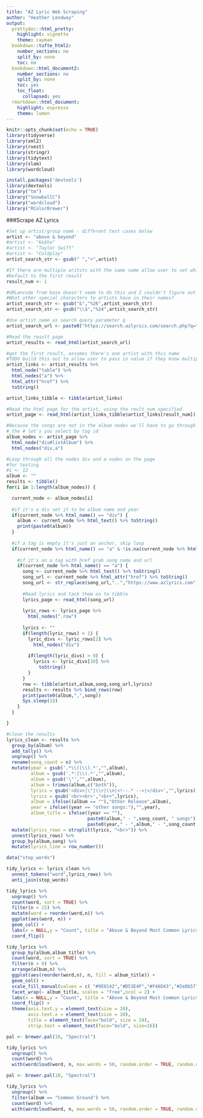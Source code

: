 ```yaml
---
title: "AZ Lyric Web Scraping"
author: "Heather Lendway"
output:
  prettydoc::html_pretty:
    highlight: vignette
    theme: cayman
  bookdown::tufte_html2:
    number_sections: no
    split_by: none
    toc: no
  bookdown::html_document2:
    number_sections: no
    split_by: none
    toc: yes
    toc_float:
      collapsed: yes
  rmarkdown::html_document:
    highlight: espresso
    theme: lumen
---
```


```r
knitr::opts_chunk$set(echo = TRUE)
library(tidyverse)
library(xml2)
library(rvest)
library(stringr)
library(tidytext)
library(slam)
library(wordcloud)

install.packages('devtools')
library(devtools)
library("tm")
library("SnowballC")
library("wordcloud")
library("RColorBrewer")
```


###Scrape AZ Lyrics 

```r

#Set up artist/group name - different test cases below
artist <- "above & beyond"
#artist <- "Ke$ha"
#artist <- "Taylor Swift"
#artist <- "Coldplay"
artist_search_str <- gsub(" ","+",artist)

#If there are multiple aritsts with the same name allow user to set which result they want
#Default to the first result
result_num <- 1

#URLencode from base doesn't seem to do this and I couldn't figure out how stringi or stringr do this conversion
#What other special characters to artists have in their names?
artist_search_str <- gsub("&","%26",artist_search_str)
artist_search_str <- gsub("\\$","%24",artist_search_str)

#Use artist name as search query parameter q
artist_search_url <- paste0("https://search.azlyrics.com/search.php?q=",artist_search_str)

#Read the result page
artist_results <- read_html(artist_search_url)

#get the first result, assumes there's one artist with this name
#TODO build this out to allow user to pass in value if they know multiple artists with this name.  Default to first result but allow to specific others
artist_links <- artist_results %>% 
  html_node("table") %>% 
  html_nodes("a") %>% 
  html_attr("href") %>% 
  toString()

artist_links_tibble <- tibble(artist_links)

#Read the html page for the artist, using the reult_num specified
artist_page <- read_html(artist_links_tibble$artist_links[result_num])

#Because the songs are not in the album nodes we'll have to go through the list of divs and a tags in order to associate a song to an album, get div and a tags
# the # let's you select by tag id
album_nodes <- artist_page %>% 
  html_node("div#listAlbum") %>% 
  html_nodes("div,a")

#Loop through all the nodes div and a nodes on the page
#for testing
#i <- 12
album <- ""
results <- tibble()
for(i in 1:length(album_nodes)) {

  current_node <- album_nodes[i]
      
  #if it's a div set it to be album name and year
  if(current_node %>% html_name() == "div") {
    album <- current_node %>% html_text() %>% toString()
    print(paste0(album))
  }
  
  #if a tag is empty it's just an anchor, skip loop
  if(current_node %>% html_name() == "a" & !is.na(current_node %>% html_attr("href"))) {
    
    #if it's an a tag with href grab song name and url
    if(current_node %>% html_name() == "a") {
      song <- current_node %>% html_text() %>% toString()
      song_url <- current_node %>% html_attr("href") %>% toString()
      song_url <- str_replace(song_url,"..","https://www.azlyrics.com")
      
      #Read lyrics and tack them on to tibble
      lyrics_page <- read_html(song_url)
      
      lyric_rows <- lyrics_page %>% 
        html_nodes(".row") 
      
      lyrics <- ""
      if(length(lyric_rows) > 1) {
        lyric_divs <- lyric_rows[2] %>% 
          html_nodes("div") 
        
        if(length(lyric_divs) > 9) {
          lyrics <- lyric_divs[10] %>% 
            toString()
        }
      }
      row <- tibble(artist,album,song,song_url,lyrics)
      results <- results %>% bind_rows(row)
      print(paste0(album,",",song))
      Sys.sleep(10)
    }
  }

}
```
```r
#clean the results
lyrics_clean <- results %>% 
  group_by(album) %>% 
  add_tally() %>% 
  ungroup() %>% 
  rename(song_count = n) %>% 
  mutate(year = gsub('.*\\(|\\).*',"",album),
         album = gsub('.*:|\\(.*',"",album),
         album = gsub('\"',"",album),
         album = trimws(album,c("both")),
         lyrics = gsub('<div>|\"|\\r|\\n|<!--.* -->|</div>',"",lyrics),
         lyrics = gsub('<br><br>',"<br>",lyrics),
         album = ifelse((album == ""),"Other Release",album),
         year = ifelse((year == "other songs:"),"",year),
         album_title = ifelse((year == ""),
                              paste0(album," - ",song_count, " songs"),
                              paste0(year," - ",album," - ",song_count, " songs"))) %>% 
  mutate(lyrics_rows = strsplit(lyrics, "<br>")) %>% 
  unnest(lyrics_rows) %>% 
  group_by(album,song) %>% 
  mutate(lyrics_line = row_number()) 

data("stop_words")

tidy_lyrics <- lyrics_clean %>% 
  unnest_tokens("word",lyrics_rows) %>% 
  anti_join(stop_words)

tidy_lyrics %>% 
  ungroup() %>% 
  count(word, sort = TRUE) %>% 
  filter(n > 15) %>% 
  mutate(word = reorder(word,n)) %>% 
  ggplot(aes(word, n)) +
  geom_col() +
  labs(x = NULL,y = "Count", title = "Above & Beyond Most Common Lyrics") +
  coord_flip()

```

```r
tidy_lyrics %>% 
  group_by(album,album_title) %>% 
  count(word, sort = TRUE) %>% 
  filter(n > 9) %>% 
  arrange(album,n) %>% 
  ggplot(aes(reorder(word,n), n, fill = album_title)) +
  geom_col() +
  scale_fill_manual(values = c( "#9E0142","#D53E4F","#F46D43","#2e8b57","#3288BD","#5E4FA2")) +
  facet_wrap(~ album_title, scales = "free",ncol = 2) +
  labs(x = NULL,y = "Count", title = "Above & Beyond Most Common Lyrics", fill = "Album") +
  coord_flip() + 
  theme(axis.text.y = element_text(size = 20),
        axis.text.x = element_text(size = 20), 
        title = element_text(face="bold", size = 24),
        strip.text = element_text(face="bold", size=16))

```

```r

pal <- brewer.pal(10, "Spectral")

tidy_lyrics %>% 
  ungroup() %>% 
  count(word) %>% 
  with(wordcloud(word, n, max.words = 50, random.order = TRUE, random.color = TRUE, colors = pal))

```

```r

pal <- brewer.pal(10, "Spectral")

tidy_lyrics %>% 
  ungroup() %>% 
  filter(album == "Common Ground") %>% 
  count(word) %>% 
  with(wordcloud(word, n, max.words = 50, random.order = TRUE, random.color = TRUE, colors = pal))

```